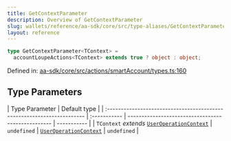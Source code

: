 ```yaml
---
title: GetContextParameter
description: Overview of GetContextParameter
slug: wallets/reference/aa-sdk/core/src/type-aliases/GetContextParameter
layout: reference
---
```


```ts
type GetContextParameter<TContext> =
  accountLoupeActions<TContext> extends true ? object : object;
```

Defined in: [aa-sdk/core/src/actions/smartAccount/types.ts:160](https://github.com/alchemyplatform/aa-sdk/blob/49e74eee8606f480b200b4612d00d950da8a8742/aa-sdk/core/src/actions/smartAccount/types.ts#L160)

## Type Parameters

| Type Parameter                                                          | Default type |
| :---------------------------------------------------------------------- | :----------- | -------------------------------------------------- | ----------- |
| `TContext` _extends_ [`UserOperationContext`](UserOperationContext.mdx) | `undefined`  | [`UserOperationContext`](UserOperationContext.mdx) | `undefined` |
